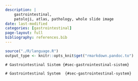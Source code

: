 ```yaml
---
description: |
    gastrointestinal,
    patoloji, atlas, pathology, whole slide image
date: last-modified
categories: [gastrointestinal]
page-layout: full
bibliography: references.bib
---
```


```r

source("./R/language.R")
output_type <- knitr::opts_knit$get("rmarkdown.pandoc.to")

```



```asis

# Gastrointestinal Sistem {#sec-gastrointestinal-sistem}

```




```asis

# Gastrointestinal System  {#sec-gastrointestinal-system}

```



